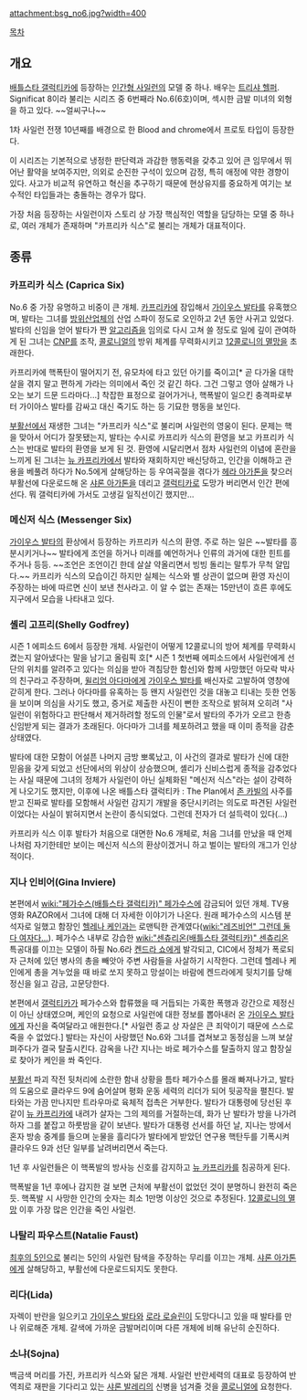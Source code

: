 attachment:bsg_no6.jpg?width=400

[[목차]]
== 개요 ==
[[배틀스타 갤럭티카]]에 등장하는 [[인간형 사일런]]의 모델 중 하나. 배우는 [[트리샤 헬퍼]]. Significat 8이라 불리는 시리즈 중 6번째라 No.6(6호)이며, 섹시한 금발 미녀의 외형을 하고 있다. ~~얼씨구나~~

1차 사일런 전쟁 10년째를 배경으로 한 Blood and chrome에서 프로토 타입이 등장한다. 

이 시리즈는 기본적으로 냉정한 판단력과 과감한 행동력을 갖추고 있어 큰 임무에서 뛰어난 활약을 보여주지만, 의외로 순진한 구석이 있으며 감정, 특히 애정에 약한 경향이 있다. 사고가 비교적 유연하고 혁신을 추구하기 때문에 현상유지를 중요하게 여기는 보수적인 타입들과는 충돌하는 경우가 많다.

가장 처음 등장하는 사일런이자 스토리 상 가장 핵심적인 역할을 담당하는 모델 중 하나로, 여러 개체가 존재하며 "카프리카 식스"로 불리는 개체가 대표적이다.

== 종류 ==
=== 카프리카 식스 (Caprica Six) ===
No.6 중 가장 유명하고 비중이 큰 개체. [[카프리카]]에 잠입해서 [[가이우스 발타]]를 유혹했으며, 발타는 그녀를 [[방위산업체]]의 산업 스파이 정도로 오인하고 2년 동안 사귀고 있었다. 발타의 신임을 얻어 발타가 짠 [[알고리즘]]을 임의로 다시 고쳐 쓸 정도로 일에 깊이 관여하게 된 그녀는 [[CNP]]를 조작, [[콜로니얼]]의 방위 체계를 무력화시키고 [[12콜로니의 멸망]]을 초래한다.

카프리카에 핵폭탄이 떨어지기 전, 유모차에 타고 있던 아기를 죽이고[* 곧 다가올 대학살을 겪지 말고 편하게 가라는 의미에서 죽인 것 같긴 하다. 그건 그렇고 영아 살해가 나오는 보기 드문 드라마다...] 착잡한 표정으로 걸어가거나, 핵폭발이 일으킨 충격파로부터 가이아스 발타를 감싸고 대신 죽기도 하는 등 기묘한 행동을 보인다.

[[부활선]]에서 재생한 그녀는 "카프리카 식스"로 불리며 사일런의 영웅이 된다. 문제는 핵을 맞아서 어디가 잘못됐는지, 발타는 수시로 카프리카 식스의 환영을 보고 카프리카 식스는 반대로 발타의 환영을 보게 된 것. 환영에 시달리면서 점차 사일런의 이념에 혼란을 느끼게 된 그녀는 [[뉴 카프리카]]에서 발타와 재회하지만 배신당하고, 인간을 이해하고 관용을 베풀려 하다가 No.5에게 살해당하는 등 우여곡절을 겪다가 [[헤라 아가톤]]을 찾으러 부활선에 다운로드해 온 [[샤론 아가톤]]을 데리고 [[갤럭티카]]로 도망가 버리면서 인간 편에 선다. 뭐 갤럭티카에 가서도 고생길 일직선이긴 했지만...

=== 메신저 식스 (Messenger Six) ===
[[가이우스 발타]]의 환상에서 등장하는 카프리카 식스의 환영. 주로 하는 일은 ~~발타를 흥분시키거나~~ 발타에게 조언을 하거나 미래를 예언하거나 인류의 과거에 대한 힌트를 주거나 등등. ~~조언은 조언이긴 한데 살살 약올리면서 빙빙 돌리는 말투가 무척 얄밉다.~~ 카프리카 식스의 모습이긴 하지만 실체는 식스와 별 상관이 없으며 환영 자신이 주장하는 바에 따르면 신이 보낸 천사라고. 이 알 수 없는 존재는 15만년이 흐른 후에도 지구에서 모습을 나타내고 있다.

=== 셸리 고프리(Shelly Godfrey) ===
시즌 1 에피소드 6에서 등장한 개체. 사일런이 어떻게 12콜로니의 방어 체계를 무력화시켰는지 알아냈다는 말을 남기고 올림픽 호[* 시즌 1 첫번째 에피소드에서 사일런에게 선단의 위치를 알려주고 있다는 의심을 받아 격침당한 함선]와 함께 사망했던 아모락 박사의 친구라고 주장하며, [[윌리엄 아다마]]에게 [[가이우스 발타]]를 배신자로 고발하여 영창에 갇히게 한다. 그러나 아다마를 유혹하는 등 왠지 사일런인 것을 대놓고 티내는 듯한 언동을 보이며 의심을 사기도 했고, 증거로 제출한 사진이 뻔한 조작으로 밝혀져 오히려 "사일런이 위험하다고 판단해서 제거하려할 정도의 인물"로서 발타의 주가가 오르고 한층 신임받게 되는 결과가 초래된다. 아다마가 그녀를 체포하려고 했을 때 이미 종적을 감춘 상태였다. 

발타에 대한 모함이 어설픈 나머지 금방 뽀록났고, 이 사건의 결과로 발타가 신에 대한 믿음을 갖게 되었고 선단에서의 위상이 상승했으며, 셸리가 신비스럽게 종적을 감추었다는 사실 때문에 그녀의 정체가 사일런이 아닌 실체화된 "메신저 식스"라는 설이 강력하게 나오기도 했지만, 이후에 나온 배틀스타 갤럭티카 : The Plan에서 [[존 카빌]]의 사주를 받고 진짜로 발타를 모함해서 사일런 감지기 개발을 중단시키려는 의도로 파견된 사일런이었다는 사실이 밝혀지면서 논란이 종식되었다. 그런데 전자가 더 설득력이 있다(...)

카프리카 식스 이후 발타가 처음으로 대면한 No.6 개체로, 처음 그녀를 만났을 때 언제나처럼 자기한테만 보이는 메신저 식스의 환상이겠거니 하고 벌이는 발타의 개그가 인상적이다.

=== 지나 인비어(Gina Inviere) ===
본편에서 [[wiki:"페가수스(배틀스타 갤럭티카)" 페가수스]]에 감금되어 있던 개체. TV용 영화 RAZOR에서 그녀에 대해 더 자세한 이야기가 나온다. 원래 페가수스의 시스템 분석자로 일했고 함장인 [[헬레나 케인]]과는 로맨틱한 관계였다([[wiki:"레즈비언" 그런데 둘다 여자다...]]). 페가수스 내부로 강습한 [[wiki:"센츄리온(배틀스타 갤럭티카)" 센츄리온]] 특공대를 이끄는 모델이 하필 No.6라 [[켄드라 쇼]]에게 발각되고, CIC에서 정체가 폭로되자 근처에 있던 병사의 총을 빼앗아 주변 사람들을 사살하기 시작한다. 그런데 헬레나 케인에게 총을 겨누었을 때 바로 쏘지 못하고 망설이는 바람에 켄드라에게 뒷치기를 당해 정신을 잃고 감금, 고문당한다.

본편에서 [[갤럭티카]]가 페가수스와 합류했을 때 거듭되는 가혹한 폭행과 강간으로 제정신이 아닌 상태였으며, 케인의 요청으로 사일런에 대한 정보를 뽑아내러 온 [[가이우스 발타]]에게 자신을 죽여달라고 애원한다.[* 사일런 종교 상 자살은 큰 죄악이기 때문에 스스로 죽을 수 없었다.] 발타는 자신이 사랑했던 No.6와 그녀를 겹쳐보고 동정심을 느껴 보살펴주다가 결국 탈출시킨다. 감옥을 나간 지나는 바로 페가수스를 탈출하지 않고 함장실로 찾아가 케인을 쏴 죽인다.

[[부활선]] 파괴 작전 뒷처리에 소란한 함내 상황을 틈타 페가수스를 몰래 빠져나가고, 발타의 도움으로 클라우드 9에 숨어살며 평화 운동 세력의 리더가 되어 뒷공작을 펼친다. 발타와는 가끔 만나지만 트라우마로 육체적 접촉은 거부한다. 발타가 대통령에 당선된 후 같이 [[뉴 카프리카]]에 내려가 살자는 그의 제의를 거절하는데, 화가 난 발타가 방을 나가려 하자 그를 붙잡고 하룻밤을 같이 보낸다. 발타가 대통령 선서를 하던 날, 지나는 방에서 혼자 방송 중계를 들으며 눈물을 흘리다가 발타에게 받았던 연구용 핵탄두를 기폭시켜 클라우드 9과 선단 일부를 날려버리면서 죽는다.

1년 후 사일런들은 이 핵폭발의 방사능 신호를 감지하고 [[뉴 카프리카]]를 침공하게 된다.

핵폭발을 1년 후에나 감지한 걸 보면 근처에 부활선이 없었던 것이 분명하니 완전히 죽은 듯. 핵폭발 시 사망한 인간의 숫자는 최소 1만명 이상인 것으로 추정된다. [[12콜로니의 멸망]] 이후 가장 많은 인간을 죽인 사일런.

=== 나탈리 파우스트(Natalie Faust) ===
[[최후의 5인]]으로 불리는 5인의 사일런 탐색을 주장하는 무리를 이끄는 개체. [[샤론 아가톤]]에게 살해당하고, 부활선에 다운로드되지도 못한다.

=== 리다(Lida) ===
자렉이 반란을 일으키고 [[가이우스 발타]]와 [[로라 로슬린]]이 도망다니고 있을 때 발타를 만나 위로해준 개체. 갈색에 가까운 금발머리이며 다른 개체에 비해 유난히 순진하다.

=== 소냐(Sojna) ===
백금색 머리를 가진, 카프리카 식스와 닮은 개체. 사일런 반란세력의 대표로 등장하여 반역죄로 재판을 기다리고 있는 [[샤론 발레리]]의 신병을 넘겨줄 것을 [[콜로니얼]]에 요청한다.
